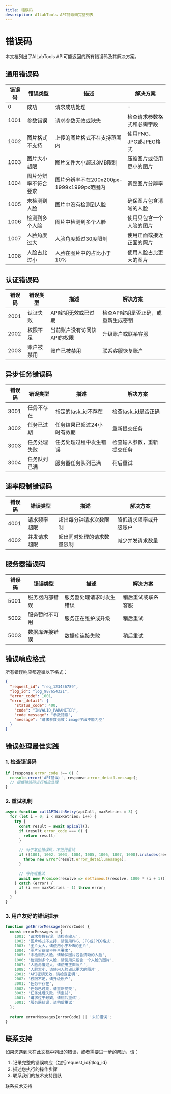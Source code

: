 ```yaml
---
title: 错误码
description: AILabTools API错误码完整列表
---
```


# 错误码

本文档列出了AILabTools API可能返回的所有错误码及其解决方案。

## 通用错误码

| 错误码 | 错误类型 | 描述 | 解决方案 |
|--------|----------|------|----------|
| 0 | 成功 | 请求成功处理 | - |
| 1001 | 参数错误 | 请求参数无效或缺失 | 检查请求参数格式和必需字段 |
| 1002 | 图片格式不支持 | 上传的图片格式不在支持范围内 | 使用PNG、JPG或JPEG格式 |
| 1003 | 图片大小超限 | 图片文件大小超过3MB限制 | 压缩图片或使用更小的图片 |
| 1004 | 图片分辨率不符合要求 | 图片分辨率不在200x200px-1999x1999px范围内 | 调整图片分辨率 |
| 1005 | 未检测到人脸 | 图片中没有检测到人脸 | 确保图片包含清晰的人脸 |
| 1006 | 检测到多个人脸 | 图片中检测到多个人脸 | 使用只包含一个人脸的图片 |
| 1007 | 人脸角度过大 | 人脸角度超过30度限制 | 使用正面或接近正面的照片 |
| 1008 | 人脸占比过小 | 人脸在图片中的占比小于10% | 使用人脸占比更大的图片 |

## 认证错误码

| 错误码 | 错误类型 | 描述 | 解决方案 |
|--------|----------|------|----------|
| 2001 | 认证失败 | API密钥无效或已过期 | 检查API密钥是否正确，或重新生成密钥 |
| 2002 | 权限不足 | 当前账户没有访问该API的权限 | 升级账户或联系客服 |
| 2003 | 账户被禁用 | 账户已被禁用 | 联系客服恢复账户 |

## 异步任务错误码

| 错误码 | 错误类型 | 描述 | 解决方案 |
|--------|----------|------|----------|
| 3001 | 任务不存在 | 指定的task_id不存在 | 检查task_id是否正确 |
| 3002 | 任务已过期 | 任务结果已超过24小时有效期 | 重新提交任务 |
| 3003 | 任务处理失败 | 任务处理过程中发生错误 | 检查输入参数，重新提交任务 |
| 3004 | 任务队列已满 | 服务器任务队列已满 | 稍后重试 |

## 速率限制错误码

| 错误码 | 错误类型 | 描述 | 解决方案 |
|--------|----------|------|----------|
| 4001 | 请求频率超限 | 超出每分钟请求次数限制 | 降低请求频率或升级账户 |
| 4002 | 并发请求超限 | 超出同时处理的请求数量限制 | 减少并发请求数量 |

## 服务器错误码

| 错误码 | 错误类型 | 描述 | 解决方案 |
|--------|----------|------|----------|
| 5001 | 服务器内部错误 | 服务器处理请求时发生错误 | 稍后重试或联系客服 |
| 5002 | 服务暂时不可用 | 服务正在维护或升级 | 稍后重试 |
| 5003 | 数据库连接错误 | 数据库连接失败 | 稍后重试 |

## 错误响应格式

所有错误响应都遵循以下格式：

```json
{
  "request_id": "req_123456789",
  "log_id": "log_987654321",
  "error_code": 1001,
  "error_detail": {
    "status_code": 400,
    "code": "INVALID_PARAMETER",
    "code_message": "参数错误",
    "message": "请求参数无效：image字段不能为空"
  }
}
```

## 错误处理最佳实践

### 1. 检查错误码
```javascript
if (response.error_code !== 0) {
  console.error('API错误:', response.error_detail.message);
  // 根据错误码进行相应处理
}
```

### 2. 重试机制
```javascript
async function callAPIWithRetry(apiCall, maxRetries = 3) {
  for (let i = 0; i < maxRetries; i++) {
    try {
      const result = await apiCall();
      if (result.error_code === 0) {
        return result;
      }
      
      // 对于某些错误码，不进行重试
      if ([1001, 1002, 1003, 1004, 1005, 1006, 1007, 1008].includes(result.error_code)) {
        throw new Error(result.error_detail.message);
      }
      
      // 等待后重试
      await new Promise(resolve => setTimeout(resolve, 1000 * (i + 1)));
    } catch (error) {
      if (i === maxRetries - 1) throw error;
    }
  }
}
```

### 3. 用户友好的错误提示
```javascript
function getErrorMessage(errorCode) {
  const errorMessages = {
    1001: '请求参数有误，请检查输入',
    1002: '图片格式不支持，请使用PNG、JPG或JPEG格式',
    1003: '图片太大，请使用小于3MB的图片',
    1004: '图片分辨率不符合要求',
    1005: '未检测到人脸，请确保图片包含清晰的人脸',
    1006: '检测到多个人脸，请使用只包含一个人脸的图片',
    1007: '人脸角度过大，请使用正面照片',
    1008: '人脸太小，请使用人脸占比更大的图片',
    2001: 'API密钥无效，请检查密钥',
    2002: '权限不足，请升级账户',
    3001: '任务不存在',
    3002: '任务已过期，请重新提交',
    3003: '任务处理失败，请重试',
    4001: '请求过于频繁，请稍后重试',
    5001: '服务器错误，请稍后重试'
  };
  
  return errorMessages[errorCode] || '未知错误';
}
```

## 联系支持

如果您遇到未在此文档中列出的错误，或者需要进一步的帮助，请：

1. 记录完整的错误响应（包括request_id和log_id）
2. 描述您执行的操作步骤
3. 联系我们的技术支持团队

<CTA href="mailto:support@ailabtools.com">
  联系技术支持
</CTA>
